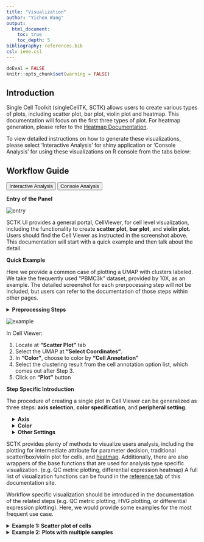 ```yaml
---
title: "Visualization"
author: "Yichen Wang"
output:
  html_document:
    toc: true
    toc_depth: 5
bibliography: references.bib
csl: ieee.csl
---
```


```r
doEval = FALSE
knitr::opts_chunk$set(warning = FALSE)
```

````{=html}
<head>
<meta name="viewport" content="width=device-width, initial-scale=1">
</head>
<body>
````

## Introduction

Single Cell Toolkit (singleCellTK, SCTK) allows users to create various types of plots, including scatter plot, bar plot, violin plot and heatmap. This documentation will focus on the first three types of plot. For heatmap generation, please refer to the [Heatmap Documentation](heatmap.html).  

To view detailed instructions on how to generate these visualizations, please select 'Interactive Analysis' for  shiny application or 'Console Analysis' for using these visualizations on R console from the tabs below: <br>

## Workflow Guide

````{=html}
<div class="tab">
  <button class="tablinks" onclick="openTab(event, 'interactive')" id="ia-button">Interactive Analysis</button>
  <button class="tablinks" onclick="openTab(event, 'console')" id="console-button">Console Analysis</button>
</div>

<div id="interactive" class="tabcontent">
````

**Entry of the Panel**

![entry](ui_screenshots/cellViewer/ui_cellViewer_entry.png)\

SCTK UI provides a general portal, CellViewer, for cell level visualization, including the functionality to create **scatter plot**, **bar plot**, and **violin plot**. Users should find the Cell Viewer as instructed in the screenshot above. This documentation will start with a quick example and then talk about the detail.  

**Quick Example**

Here we provide a common case of plotting a UMAP with clusters labeled. We take the frequently used "PBMC3k" dataset, provided by 10X, as an example. The detailed screenshot for each prerpocessing step will not be included, but users can refer to the documentation of those steps within other pages.  

````{=html}
<details>
  <summary><b>Preprocessing Steps</b></summary>
````

1. The example "PBMC3k" dataset can be imported at the SCTK landing page. For a quick demonstration, QC and filtering are skipped, but it is always recommended to have this done. 
2. Normalize the raw counts with "Seurat lognormalize" method
3. Use the log-normalized assay to produce a UMAP by using Seurat's method. Note that usually it is recommended to find the variable features and calculate the PCA before reaching to the UMAP, but "SeuratUMAP" has integrated all these steps at one click. 
4. For the clustering, select the PCA embedding (produced when calculating the UMAP) as the matrix to perform Seurat's louvain algorithm on.  

````{=html}
</details>
````

![example](ui_screenshots/cellViewer/ui_cellViewer_example.png)\

In Cell Viewer:  

1. Locate at **"Scatter Plot"** tab 
2. Select the UMAP at **"Select Coordinates"**. 
3. In **"Color"**, choose to color by **"Cell Annotation"** 
4. Select the clustering result from the cell annotation option list, which comes out after Step 3. 
5. Click on **"Plot"** button 

**Step Specific Introduction**

The procedure of creating a single plot in Cell Viewer can be generalized as three steps: **axis selection**, **color specification**, and **peripheral setting**.  

````{=html}
 <style>
div.offset { background-color:inherit ; border-radius: 5px; margin-left: 15px;}
</style>
<div class = "offset">
<details>
  <summary><b>Axis</b></summary>
````

![axis](ui_screenshots/cellViewer/ui_cellViewer_coord.png)\

In **"scatter plot"** tab, the X-/Y-axis can be fully customized, while quick access for existing dimension reduction results will also be listed. "Fully customized" means an axis can be **a dimension of a dimension reduction**, **the expression of a feature from an assay**, or **one of the cell annotations**. In **"bar plot"** and **"violin plot"** tab, the X-axis is limited to cell annotation level, while the Y-axis can still be fully customized.  

````{=html}
</details>
<details>
  <summary><b>Color</b></summary>
````

![color](ui_screenshots/cellViewer/ui_cellViewer_color.png)\

The color setting determines the color of each dot or bar in the plot. In **"Scatter Plot"** tab, colors can be set by the value of **a dimension from a dimension reduction embedding**, **the expression value of a gene from an assay**, **one of the cell annotation**, or a **single color** for all dots (cells). While SCTK only supports single color plotting for bar plot and violin plot. 

````{=html}
</details>
<details>
  <summary><b>Other Settings</b></summary>
````

![others](ui_screenshots/cellViewer/ui_cellViewer_other.png)\

Besides the informative settings, Cell Viewer gives users the control on title, legend, axis labels, dots and etc., as shown in the screenshot above and can be freely explored.  


````{=html}
</details>
</div>
</div>

<div id="console" class="tabcontent">
````

SCTK provides plenty of methods to visualize users analysis, including the plotting for intermediate attribute for parameter decision, traditional scatter/box/violin plot for cells, and [heatmap](heatmap.html). Additionally, there are also wrappers of the base functions that are used for analysis type specific visualization. (e.g. QC metric plotting, differential expression heatmap) A full list of visualization functions can be found in the [reference tab](../../reference/index.html#section-visualization) of this documentation site.  

Workflow specific visualization should be introduced in the documentation of the related steps (e.g. QC metric plotting, HVG plotting, or differential expression plotting). Here, we would provide some examples for the most frequent use case. 

````{=html}
<details>
  <summary><b>Example 1: Scatter plot of cells</b></summary>
````  

Here we will take PBMC3k dataset, from "10X", as an example. First we will do a quick clustering with the Seurat curated workflow implemented in SCTK. Then we will present the method to generate a scatter plot of the UMAP of this dataset, with clusters labeled by color.  

````{=html}
<details>
  <summary><b>Preprocessing Steps</b></summary>
````  

```r
library(singleCellTK)
sce <- importExampleData("pbmc3k")
# It is recommended to deduplicate the feature names, as this example data does 
# have duplicated feature names that might cause failure in downstream analysis.
sce <- dedupRowNames(sce)
# QC and filtering skipped for quick demonstration
# Users are **not recommended** to skip it in practical analysis
sce <- runSeuratNormalizeData(sce, "counts")
sce <- runSeuratScaleData(sce)
sce <- runSeuratFindHVG(sce)
sce <- runSeuratPCA(sce)
sce <- runSeuratFindClusters(sce)
# With `runSeuratFindClusters()`, the clustering result would be saved to the 
# `colData` slot with the name "Seurat_louvain_Resolution0.8" by default.
```

```r
# Have a check on the summary of the clustering result
table(sce$Seurat_louvain_Resolution0.8)
```

````{=html}
</details>
````

```r
sce <- runSeuratUMAP(sce)
plotSCEDimReduceColData(inSCE = sce, reducedDimName = "seuratUMAP", colorBy = "Seurat_louvain_Resolution0.8", legendTitle = "Seurat Cluster", title = "Clustering on UMAP")
```

As users might have tried, the essential input are `inSCE`, `reducedDimName`, and `colorBy`. Other arguments are all optional, but users can explore them to best clarify their intention.  

Additionally but occasionally, `shape` argument is also useful for double level annotating.   

In SCTK, there are plotting functions that are aimed for other attributes other than `colData` and `reducedDim`. For example, `plotSCEDimReduceFeatures()` focuses on `reducedDim` and feature expression, 
In most of base SCTK plotting functions, which starts with "plotSCE", users can easily figure out the usage by checking the function manual and see which arguments are required.  

````{=html}
</details>
<details>
  <summary><b>Example 2: Plots with multiple samples</b></summary>
````  

When there are multiple samples in one dataset and it is necessary to have separation on them, users can invoke `sample` or `groupby` argument in most of base SCTK plotting functions.  

```r
pbmc3k <- importExampleData("pbmc3k")
pbmc3k <- dedupRowNames(pbmc3k)
pbmc4k <- importExampleData("pbmc4k")
pbmc4k <- dedupRowNames(pbmc4k)
sceList <- list(pbmc3k = pbmc3k, pbmc4k = pbmc4k)
# By combining, a "sample" colData annotation is set by default with the 
# names of sceList.
sce <- combineSCE(sceList = sceList, by.r = colnames(rowData(pbmc3k)), by.c = colnames(colData(pbmc3k)), combined = TRUE)
sce <- runPerCellQC(sce)
plotSCEViolinColData(inSCE = sce, coldata = "total", groupBy = "sample", ylab = "Total counts")
```

Otherwise, if users need individual plot for each of the sample, or indeed make individual plots by any categorical groupingon cells, use `sample` argument.  

```r
plotSCEViolinColData(inSCE = sce, coldata = "total", sample = sce$sample, ylab = "Total counts")
```

````{=html} 
</details>
</div>
<script>
document.getElementById("ia-button").click();
</script>
</body>
````
